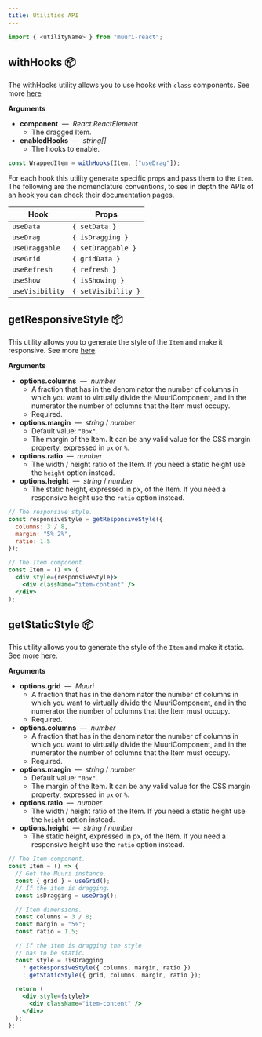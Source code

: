 ```yaml
---
title: Utilities API
---
```


```js
import { <utilityName> } from "muuri-react";
```

## withHooks 📦

The withHooks utility allows you to use hooks with `class` components. See more [here](../usage/hooks#withHooks)

**Arguments**

- **component** &nbsp;&mdash;&nbsp; _React.ReactElement_
  - The dragged Item.
- **enabledHooks** &nbsp;&mdash;&nbsp; _string[]_
  - The hooks to enable.

```js
const WrappedItem = withHooks(Item, ["useDrag"]);
```

For each hook this utility generate specific `props` and pass them to the `Item`. The following are the nomenclature conventions, to see in depth the APIs of an hook you can check their documentation pages.

| Hook            | Props               |
| --------------- | ------------------- |
| `useData`       | `{ setData }`       |
| `useDrag`       | `{ isDragging }`    |
| `useDraggable`  | `{ setDraggable }`  |
| `useGrid`       | `{ gridData }`      |
| `useRefresh`    | `{ refresh }`       |
| `useShow`       | `{ isShowing }`     |
| `useVisibility` | `{ setVisibility }` |

## getResponsiveStyle 📦

This utility allows you to generate the style of the `Item` and make it responsive. See more [here](../usage/responsive-style).

**Arguments**

- **options.columns** &nbsp;&mdash;&nbsp; _number_
  - A fraction that has in the denominator the number of columns in which you want to virtually divide the MuuriComponent, and in the numerator the number of columns that the Item must occupy.
  - Required.
- **options.margin** &nbsp;&mdash;&nbsp; _string_ / _number_
  - Default value: `"0px"`.
  - The margin of the Item. It can be any valid value for the CSS margin property, expressed in `px` or `%`.
- **options.ratio** &nbsp;&mdash;&nbsp; _number_
  - The width / height ratio of the Item. If you need a static height use the `height` option instead.
- **options.height** &nbsp;&mdash;&nbsp; _string_ / _number_
  - The static height, expressed in px, of the Item. If you need a responsive height use the `ratio` option instead.

```js
// The responsive style.
const responsiveStyle = getResponsiveStyle({
  columns: 3 / 8,
  margin: "5% 2%",
  ratio: 1.5
});
```

```jsx
// The Item component.
const Item = () => (
  <div style={responsiveStyle}>
    <div className="item-content" />
  </div>
);
```

## getStaticStyle 📦

This utility allows you to generate the style of the `Item` and make it static. See more [here](../usage/responsive-style).

**Arguments**

- **options.grid** &nbsp;&mdash;&nbsp; _Muuri_
  - A fraction that has in the denominator the number of columns in which you want to virtually divide the MuuriComponent, and in the numerator the number of columns that the Item must occupy.
  - Required.
- **options.columns** &nbsp;&mdash;&nbsp; _number_
  - A fraction that has in the denominator the number of columns in which you want to virtually divide the MuuriComponent, and in the numerator the number of columns that the Item must occupy.
  - Required.
- **options.margin** &nbsp;&mdash;&nbsp; _string_ / _number_
  - Default value: `"0px"`.
  - The margin of the Item. It can be any valid value for the CSS margin property, expressed in `px` or `%`.
- **options.ratio** &nbsp;&mdash;&nbsp; _number_
  - The width / height ratio of the Item. If you need a static height use the `height` option instead.
- **options.height** &nbsp;&mdash;&nbsp; _string_ / _number_
  - The static height, expressed in px, of the Item. If you need a responsive height use the `ratio` option instead.

```jsx
// The Item component.
const Item = () => {
  // Get the Muuri instance.
  const { grid } = useGrid();
  // If the item is dragging.
  const isDragging = useDrag();

  // Item dimensions.
  const columns = 3 / 8;
  const margin = "5%";
  const ratio = 1.5;

  // If the item is dragging the style
  // has to be static.
  const style = !isDragging
    ? getResponsiveStyle({ columns, margin, ratio })
    : getStaticStyle({ grid, columns, margin, ratio });

  return (
    <div style={style}>
      <div className="item-content" />
    </div>
  );
};
```
